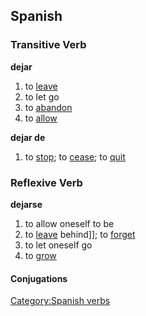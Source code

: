 == Spanish == 
=== Transitive Verb === 
'''dejar'''
# to [[leave]]
# to let go
# to [[abandon]]
# to [[allow]]
'''dejar de'''
# to [[stop]]; to [[cease]]; to [[quit]]

=== Reflexive Verb ===
'''dejarse'''
# to allow oneself to be
# to [[leave]] behind]]; to [[forget]]
# to let oneself go
# to [[grow]]
[[Category:Spanish verbs]] 
==== Conjugations ====
{{template:Es:-ar|dej}}